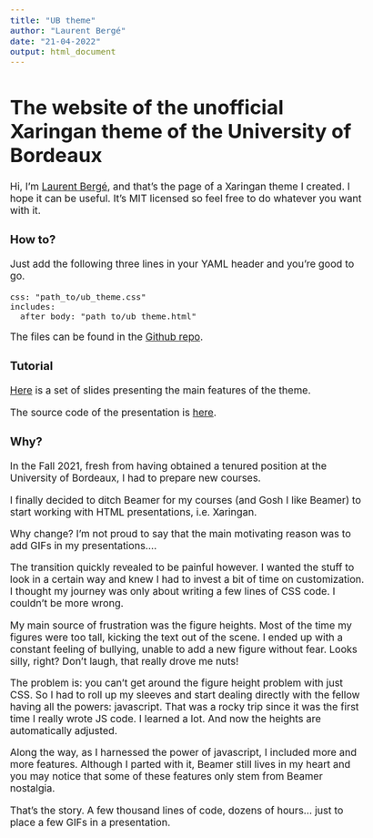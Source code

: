 ```yaml
---
title: "UB theme"
author: "Laurent Bergé"
date: "21-04-2022"
output: html_document
---
```


<style type="text/css">
body {
  font-size: 13pt;
}
</style>

# The website of the unofficial Xaringan theme of the University of Bordeaux

Hi, I'm [Laurent Bergé](https://sites.google.com/site/laurentrberge/), and that's the page of a Xaringan theme I created. I hope it can be useful. It's MIT licensed so feel free to do whatever you want with it.

### How to?

Just add the following three lines in your YAML header and you're good to go.
```{}
css: "path_to/ub_theme.css"
includes:
  after_body: "path_to/ub_theme.html"
```

The files can be found in the [Github repo](https://github.com/lrberge/ub_theme).

### Tutorial

[Here](UB_tutorial.html) is a set of slides presenting the main features of the theme. 

The source code of the presentation is [here](https://github.com/lrberge/ub_theme/blob/main/UB_tutorial/UB_tutorial.Rmd).

### Why?

In the Fall 2021, fresh from having obtained a tenured position at the University of Bordeaux, I had to prepare new courses. 

I finally decided to ditch Beamer for my courses (and Gosh I like Beamer) to start working with HTML presentations, i.e. Xaringan. 

Why change? I'm not proud to say that the main motivating reason was to add GIFs in my presentations.... 

The transition quickly revealed to be painful however. I wanted the stuff to look in a certain way and knew I had to invest a bit of time on customization. I thought my journey was only about writing a few lines of CSS code. I couldn't be more wrong.

My main source of frustration was the figure heights. Most of the time my figures were too tall, kicking the text out of the scene. I ended up with a constant feeling of bullying, unable to add a new figure without fear. Looks silly, right? Don't laugh, that really drove me nuts!

The problem is: you can't get around the figure height problem with just CSS. So I had to roll up my sleeves and start dealing directly with the fellow having all the powers: javascript. That was a rocky trip since it was the first time I really wrote JS code. I learned a lot. And now the heights are automatically adjusted.

Along the way, as I harnessed the power of javascript, I included more and more features. Although I parted with it, Beamer still lives in my heart and you may notice that some of these features only stem from Beamer nostalgia. 

That's the story. A few thousand lines of code, dozens of hours... just to place a few GIFs in a presentation.









